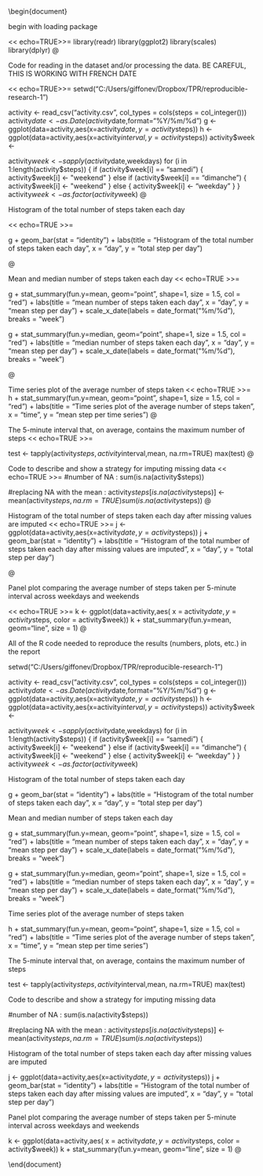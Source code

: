 \documentclass{article}

\begin{document}

begin with loading package

<< echo=TRUE>>=
library(readr)
library(ggplot2)
library(scales)
library(dplyr)
@


Code for reading in the dataset and/or processing the data. 
BE CAREFUL, THIS IS WORKING WITH FRENCH DATE


<< echo=TRUE>>=
setwd("C:/Users/giffonev/Dropbox/TPR/reproducible-research-1")

activity <- read_csv("activity.csv", col_types = cols(steps = col_integer()))
activity$date <- as.Date(activity$date,format="%Y/%m/%d")
g <- ggplot(data=activity,aes(x=activity$date, y=activity$steps))
h <- ggplot(data=activity,aes(x=activity$interval, y=activity$steps))
activity$week <- 

     

activity$week <- sapply(activity$date,weekdays)
 for (i in 1:length(activity$steps)) {
    if (activity$week[i] == "samedi") {
         activity$week[i] <- "weekend"
    } else if (activity$week[i] == "dimanche") {
         activity$week[i] <- "weekend"
    } else {
         activity$week[i] <- "weekday"
    }
 }
activity$week <- as.factor(activity$week)
@

Histogram of the total number of steps taken each day

<< echo=TRUE >>=

g + geom_bar(stat = "identity") + labs(title = "Histogram of the total number of steps taken each day", x = "day", y = "total step per day") 

@



Mean and median number of steps taken each day
<< echo=TRUE >>=

g + stat_summary(fun.y=mean, geom="point", shape=1, size = 1.5, col = "red") + labs(title = "mean number of steps taken each day", x = "day", y = "mean step per day") + scale_x_date(labels = date_format("%m/%d"), breaks = "week") 

g + stat_summary(fun.y=median, geom="point", shape=1, size = 1.5, col = "red") + labs(title = "median number of steps taken each day", x = "day", y = "mean step per day") + scale_x_date(labels = date_format("%m/%d"), breaks = "week") 


@

Time series plot of the average number of steps taken
<< echo=TRUE >>=
h + stat_summary(fun.y=mean, geom="point", shape=1, size = 1.5, col = "red") + labs(title = "Time series plot of the average number of steps taken", x = "time ", y = "mean step per time series") 
@

The 5-minute interval that, on average, contains the maximum number of steps
<< echo=TRUE >>=

test <- tapply(activity$steps,activity$interval,mean, na.rm=TRUE)
max(test)
@

Code to describe and show a strategy for imputing missing data
<< echo=TRUE >>=
#number of NA : 
sum(is.na(activity$steps))

#replacing NA with the mean : 
activity$steps[is.na(activity$steps)] <- mean(activity$steps, na.rm  = TRUE)
sum(is.na(activity$steps))
@

Histogram of the total number of steps taken each day after missing values are imputed
<< echo=TRUE >>=
j <- ggplot(data=activity,aes(x=activity$date, y=activity$steps))
j + geom_bar(stat = "identity") + labs(title = "Histogram of the total number of steps taken each day after missing values are imputed", x = "day", y = "total step per day") 
 
@

Panel plot comparing the average number of steps taken per 5-minute interval across weekdays and weekends

<< echo=TRUE >>=
k <- ggplot(data=activity,aes( x = activity$date, y=activity$steps, color = activity$week)) 
k + stat_summary(fun.y=mean, geom="line", size = 1) 
@

All of the R code needed to reproduce the results (numbers, plots, etc.) in the report



setwd("C:/Users/giffonev/Dropbox/TPR/reproducible-research-1")

activity <- read_csv("activity.csv", col_types = cols(steps = col_integer()))
activity$date <- as.Date(activity$date,format="%Y/%m/%d")
g <- ggplot(data=activity,aes(x=activity$date, y=activity$steps))
h <- ggplot(data=activity,aes(x=activity$interval, y=activity$steps))
activity$week <- 

     

activity$week <- sapply(activity$date,weekdays)
 for (i in 1:length(activity$steps)) {
    if (activity$week[i] == "samedi") {
         activity$week[i] <- "weekend"
    } else if (activity$week[i] == "dimanche") {
         activity$week[i] <- "weekend"
    } else {
         activity$week[i] <- "weekday"
    }
 }
activity$week <- as.factor(activity$week)


Histogram of the total number of steps taken each day



g + geom_bar(stat = "identity") + labs(title = "Histogram of the total number of steps taken each day", x = "day", y = "total step per day") 





Mean and median number of steps taken each day


g + stat_summary(fun.y=mean, geom="point", shape=1, size = 1.5, col = "red") + labs(title = "mean number of steps taken each day", x = "day", y = "mean step per day") + scale_x_date(labels = date_format("%m/%d"), breaks = "week") 

g + stat_summary(fun.y=median, geom="point", shape=1, size = 1.5, col = "red") + labs(title = "median number of steps taken each day", x = "day", y = "mean step per day") + scale_x_date(labels = date_format("%m/%d"), breaks = "week") 




Time series plot of the average number of steps taken

h + stat_summary(fun.y=mean, geom="point", shape=1, size = 1.5, col = "red") + labs(title = "Time series plot of the average number of steps taken", x = "time ", y = "mean step per time series") 


The 5-minute interval that, on average, contains the maximum number of steps


test <- tapply(activity$steps,activity$interval,mean, na.rm=TRUE)
max(test)


Code to describe and show a strategy for imputing missing data

#number of NA : 
sum(is.na(activity$steps))

#replacing NA with the mean : 
activity$steps[is.na(activity$steps)] <- mean(activity$steps, na.rm  = TRUE)
sum(is.na(activity$steps))


Histogram of the total number of steps taken each day after missing values are imputed

j <- ggplot(data=activity,aes(x=activity$date, y=activity$steps))
j + geom_bar(stat = "identity") + labs(title = "Histogram of the total number of steps taken each day after missing values are imputed", x = "day", y = "total step per day") 
 


Panel plot comparing the average number of steps taken per 5-minute interval across weekdays and weekends

k <- ggplot(data=activity,aes( x = activity$date, y=activity$steps, color = activity$week)) 
k + stat_summary(fun.y=mean, geom="line", size = 1) 
@




\end{document}